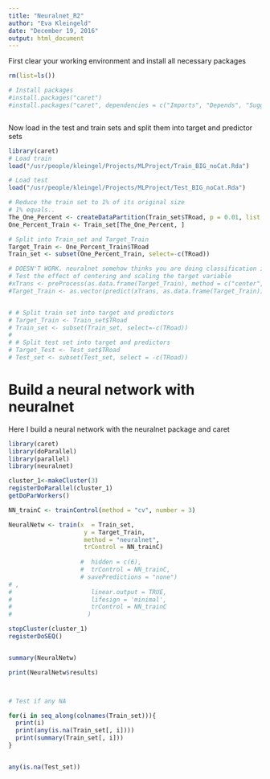 ```yaml
---
title: "Neuralnet_R2"
author: "Eva Kleingeld"
date: "December 19, 2016"
output: html_document
---
```



First clear your working environment and install all necessary packages

```r
rm(list=ls())

# Install packages
#install.packages("caret")
#install.packages("caret", dependencies = c("Imports", "Depends", "Suggests"))



```

Now load in the test and train sets and split them into target and predictor sets

```r
library(caret)
# Load train
load("/usr/people/kleingel/Projects/MLProject/Train_BIG_noCat.Rda")

# Load test
load("/usr/people/kleingel/Projects/MLProject/Test_BIG_noCat.Rda")

# Reduce the train set to 1% of its original size 
# 1% equals..
The_One_Percent <- createDataPartition(Train_set$TRoad, p = 0.01, list = FALSE)
One_Percent_Train <- Train_set[The_One_Percent, ]

# Split into Train_set and Target_Train
Target_Train <- One_Percent_Train$TRoad
Train_set <- subset(One_Percent_Train, select=-c(TRoad))

# DOESN'T WORK. neuralnet somehow thinks you are doing classification if you center scale the target var.
# Test the effect of centering and scaling the target variable 
#xTrans <- preProcess(as.data.frame(Target_Train), method = c("center", "scale"), na.remove = TRUE)
#Target_Train <- as.vector(predict(xTrans, as.data.frame(Target_Train)))


# # Split train set into target and predictors 
# Target_Train <- Train_set$TRoad
# Train_set <- subset(Train_set, select=-c(TRoad))
# 
# # Split test set into target and predictors
# Target_Test <- Test_set$TRoad
# Test_set <- subset(Test_set, select = -c(TRoad))


```

# Build a neural network with neuralnet

Here I build a neural network with the neuralnet package and caret 

```r
library(caret)
library(doParallel)
library(parallel)
library(neuralnet)

cluster_1<-makeCluster(3)
registerDoParallel(cluster_1)
getDoParWorkers()

NN_trainC <- trainControl(method = "cv", number = 3)

NeuralNetw <- train(x  = Train_set, 
                     y = Target_Train, 
                     method = "neuralnet", 
                     trControl = NN_trainC)
 
                    #  hidden = c(6),
                    #  trControl = NN_trainC,
                    # savePredictions = "none")
# , 
#                      linear.output = TRUE,
#                      lifesign = 'minimal', 
#                      trControl = NN_trainC
#                     )

stopCluster(cluster_1)
registerDoSEQ()


summary(NeuralNetw)

print(NeuralNetw$results)



# Test if any NA

for(i in seq_along(colnames(Train_set))){
  print(i)
  print(any(is.na(Train_set[, i])))
  print(summary(Train_set[, i]))
}


any(is.na(Test_set))




``` 












